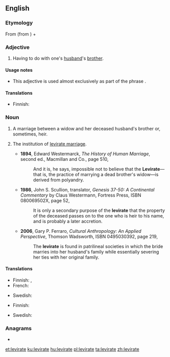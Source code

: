 ==English==

===Etymology===
From {{etyl|la|en}} {{m|la|lēvir||husband's brother, brother-in-law}} (from {{etyl|ine-pro|en}} {{m|ine-pro|*dayh₂wḗr||one's brother-in-law}}) + {{m|en|-ate|}}

===Adjective===
{{en-adj|-}}

# Having to do with one's [[husband]]'s [[brother]].

====Usage notes====
* This adjective is used almost exclusively as part of the phrase {{m|en|levirate marriage}}.

====Translations====
{{trans-top|having to do with husband's brother}}
* Finnish: {{t+|fi|lankous|alt=lankous-}}
{{trans-mid}}
{{trans-bottom}}

===Noun===
{{en-noun}}
# {{lb|en|countable}} A marriage between a widow and her deceased husband's brother or, sometimes, heir.
# {{lb|en|anthropology}} The institution of [[levirate marriage]].
#* '''1894''', Edward Westermarck, ''The History of Human Marriage'', second ed., Macmillan and Co., page 510,
#*: And it is, he says, impossible not to believe that the '''Levirate'''—that is, the practice of marrying a dead brother's widow—is derived from polyandry.
#* '''1986''', John S. Scullion, translator, ''Genesis 37-50: A Continental Commentary'' by Claus Westermann, Fortress Press, ISBN 080069502X, page 52,
#*: It is only a secondary purpose of the '''levirate''' that the property of the deceased passes on to the one who is heir to his name, and is probably a later accretion.
#* '''2006''', Gary P. Ferraro, ''Cultural Anthropology: An Applied Perspective'', Thomson Wadsworth, ISBN 0495030392, page 219,
#*: The '''levirate''' is found in patrilineal societies in which the bride marries into her husband's family while essentially severing her ties with her original family.

====Translations====
{{trans-top|marriage}}
* Finnish: {{t|fi|leviraatti}}, {{t|fi|lankousavioliitto}}
* French: {{t+|fr|lévirat|m}}
{{trans-mid}}
* Swedish: {{t|sv|levirat|n}}
{{trans-bottom}}

{{trans-top|institution}}
* Finnish: {{t|fi|leviraatti}}
{{trans-mid}}
* Swedish: {{t|sv|levirat|n}}
{{trans-bottom}}

===Anagrams===
* {{l|en|relative}}

[[et:levirate]]
[[ku:levirate]]
[[hu:levirate]]
[[pl:levirate]]
[[ta:levirate]]
[[zh:levirate]]